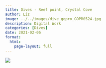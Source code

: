 ```yaml
---
title: Dives - Reef point, Crystal Cove
author: Liz
image: ../../images/dive_gopro_GOPR0524.jpg
description: Digital Work
categories: [Dives]
date: 2021-02-06
format:
  html:
    page-layout: full
---
```


![](../../images/dive_gopro_GOPR0524.jpg)